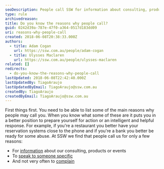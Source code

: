 ```yaml
---
seoDescription: People call SSW for information about consulting, products or events, to speak with someone specific, and occasionally to make complaints.
type: rule
archivedreason:
title: Do you know the reasons why people call?
guid: 0242d39a-787e-47f0-a364-0517d183dd09
uri: reasons-why-people-call
created: 2018-06-08T20:38:33.000Z
authors:
  - title: Adam Cogan
    url: https://ssw.com.au/people/adam-cogan
  - title: Ulysses Maclaren
    url: https://ssw.com.au/people/ulysses-maclaren
related: []
redirects:
  - do-you-know-the-reasons-why-people-call
lastUpdated: 2018-06-08T22:42:40.000Z
lastUpdatedBy: TiagoAraujo
lastUpdatedByEmail: TiagoAraujo@ssw.com.au
createdBy: TiagoAraujo
createdByEmail: TiagoAraujo@ssw.com.au
---
```


First things first. You need to be able to list some of the main reasons why people may call you. When you know what some of these are it puts you in a better position to prepare yourself for action or an intelligent and helpful response. For example, if you're a restaurant you better have your reservation systems close to the phone and if you're a bank you better be ready for some abuse. At SSW we find that people call us for only a few reasons:
- For [information](/be-prepared-for-inbound-calls) about our consulting, products or events
- To [speak to someone specific](/transfer-a-call-quickly)
- And not very often to [complain](/make-complaints-a-positive-experience)
